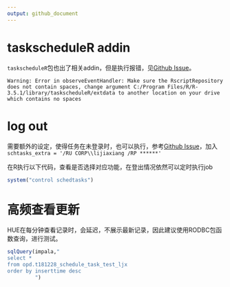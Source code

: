 ```yaml
---
output: github_document
---
```


# taskscheduleR addin

`taskscheduleR`包也出了相关addin，但是执行报错，见[Github Issue](https://github.com/bnosac/taskscheduleR/issues/61)。

```
Warning: Error in observeEventHandler: Make sure the RscriptRepository does not contain spaces, change argument C:/Program Files/R/R-3.5.1/library/taskscheduleR/extdata to another location on your drive which contains no spaces
```

# log out

需要额外的设定，使得任务在未登录时，也可以执行，参考[Github Issue](https://github.com/bnosac/taskscheduleR/issues/44)，加入`schtasks_extra = '/RU CORP\\lijiaxiang /RP ******'`

在R执行以下代码，查看是否选择对应功能，在登出情况依然可以定时执行job

```r
system("control schedtasks")
```

# 高频查看更新

HUE在每分钟查看记录时，会延迟，不展示最新记录，因此建议使用RODBC包函数查询，进行测试。

```r
sqlQuery(impala,"
select *
from opd.t181228_schedule_task_test_ljx
order by inserttime desc
         ")
```
